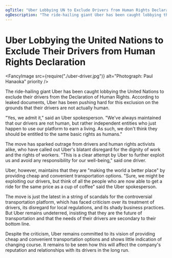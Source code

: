 ```yaml
---
ogTitle: "Uber Lobbying UN to Exclude Drivers from Human Rights Declaration"
ogDescription: "The ride-hailing giant Uber has been caught lobbying the United Nations to exclude their drivers from the Declaration of Human Rights. According to leaked documents, Uber has been pushing hard for this exclusion on the grounds that their drivers are not actually human."
---
```


# Uber Lobbying the United Nations to Exclude Their Drivers from Human Rights Declaration

<Metadata dateIso8601="2023-02-21T09:43:48.000Z" />

<FancyImage
  src={require("./uber-driver.jpg")}
  alt="Photograph: Paul Hanaoka"
  priority
/>

The ride-hailing giant Uber has been caught lobbying the United Nations to exclude their drivers from the Declaration of Human Rights. According to leaked documents, Uber has been pushing hard for this exclusion on the grounds that their drivers are not actually human.

"Yes, we admit it," said an Uber spokesperson. "We've always maintained that our drivers are not human, but rather independent entities who just happen to use our platform to earn a living. As such, we don't think they should be entitled to the same basic rights as humans."

The move has sparked outrage from drivers and human rights activists alike, who have called out Uber's blatant disregard for the dignity of work and the rights of workers. "This is a clear attempt by Uber to further exploit us and avoid any responsibility for our well-being," said one driver.

Uber, however, maintains that they are "making the world a better place" by providing cheap and convenient transportation options. "Sure, we might be exploiting our drivers, but think of all the people who are now able to get a ride for the same price as a cup of coffee" said the Uber spokesperson.

The move is just the latest in a string of scandals for the controversial transportation platform, which has faced criticism over its treatment of drivers, its disregard for local regulations, and its shady business practices. But Uber remains undeterred, insisting that they are the future of transportation and that the needs of their drivers are secondary to their bottom line.

Despite the criticism, Uber remains committed to its vision of providing cheap and convenient transportation options and shows little indication of changing course. It remains to be seen how this will affect the company's reputation and relationships with its drivers in the long run.
